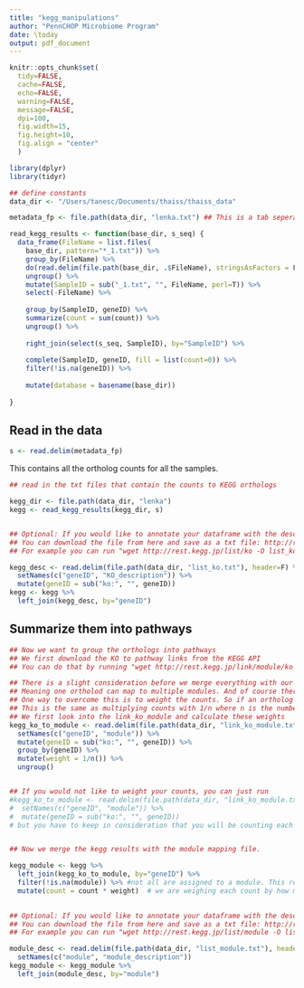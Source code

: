 ```yaml
---
title: "kegg_manipulations"
author: "PennCHOP Microbiome Program"
date: \today
output: pdf_document
---
```



```r
knitr::opts_chunk$set(
  tidy=FALSE,
  cache=FALSE,
  echo=FALSE,
  warning=FALSE,
  message=FALSE,
  dpi=100,
  fig.width=15,
  fig.height=10,
  fig.align = "center"
  )
```

```r
library(dplyr)
library(tidyr)
```

```r
## define constants
data_dir <- "/Users/tanesc/Documents/thaiss/thaiss_data"

metadata_fp <- file.path(data_dir, "lenka.txt") ## This is a tab seperated file that contins the metadata for each sample. Each sample is represented by a row and the columns are the additional information you can reference in your code while you are doing the analysis. It is assumed in the code that the Sample names as annotated with the column SampleID. This also coincides with the file name of the output files based on Sunbeam rules.
```

```r
read_kegg_results <- function(base_dir, s_seq) {
  data_frame(FileName = list.files(
    base_dir, pattern="*_1.txt")) %>%
    group_by(FileName) %>%
    do(read.delim(file.path(base_dir, .$FileName), stringsAsFactors = F)) %>%
    ungroup() %>%
    mutate(SampleID = sub("_1.txt", "", FileName, perl=T)) %>%
    select(-FileName) %>%
    
    group_by(SampleID, geneID) %>%
    summarize(count = sum(count)) %>%
    ungroup() %>%
    
    right_join(select(s_seq, SampleID), by="SampleID") %>%
    
    complete(SampleID, geneID, fill = list(count=0)) %>%
    filter(!is.na(geneID)) %>%
    
    mutate(database = basename(base_dir))
  
}

```

## Read in the data

```r
s <- read.delim(metadata_fp)

```

This contains all the ortholog counts for all the samples.

```r
## read in the txt files that contain the counts to KEGG orthologs

kegg_dir <- file.path(data_dir, "lenka")
kegg <- read_kegg_results(kegg_dir, s) 


## Optional: If you would like to annotate your dataframe with the descriptions of all the KEGG orthologs
## You can download the file from here and save as a txt file: http://rest.kegg.jp/list/ko
## For example you can run "wget http://rest.kegg.jp/list/ko -O list_ko.txt" on bash and it will download

kegg_desc <- read.delim(file.path(data_dir, "list_ko.txt"), header=F) %>%
  setNames(c("geneID", "KO_description")) %>%
  mutate(geneID = sub("ko:", "", geneID))
kegg <- kegg %>%
  left_join(kegg_desc, by="geneID")

```


## Summarize them into pathways

```r
## Now we want to group the orthologs into pathways
## We first download the KO to pathway links from the KEGG API
## You can do that by running "wget http://rest.kegg.jp/link/module/ko -O link_ko_module.txt" on your terminal

## There is a slight consideration before we merge everything with our main database. There is probably not a 1-to-1 mapping between the orthologs and modules.
## Meaning one ortholod can map to multiple modules. And of course there are multiple orthologs in a module
## One way to overcome this is to weight the counts. So if an ortholog is in 5 modules, you divide the number of times you see that ortholog in your sample by 5.
## This is the same as multiplying counts with 1/n where n is the number of modules an ortholog is in.
## We first look into the link_ko_module and calculate these weights
kegg_ko_to_module <- read.delim(file.path(data_dir, "link_ko_module.txt"), header=F)  %>%
  setNames(c("geneID", "module")) %>%
  mutate(geneID = sub("ko:", "", geneID)) %>%
  group_by(geneID) %>%
  mutate(weight = 1/n()) %>%
  ungroup()


## If you would not like to weight your counts, you can just run 
#kegg_ko_to_module <- read.delim(file.path(data_dir, "link_ko_module.txt"), header=F)  %>%
#  setNames(c("geneID", "module")) %>%
#  mutate(geneID = sub("ko:", "", geneID))
# but you have to keep in consideration that you will be counting each read multiple times, so you need to be careful when you are calculating relative abundances.


## Now we merge the kegg results with the module mapping file.

kegg_module <- kegg %>%
  left_join(kegg_ko_to_module, by="geneID") %>%
  filter(!is.na(module)) %>% #not all are assigned to a module. This removes them
  mutate(count = count * weight)  # we are weighing each count by how manu modules an ortholog is in
  

## Optional: If you would like to annotate your dataframe with the descriptions of all the KEGG orthologs
## You can download the file from here and save as a txt file: http://rest.kegg.jp/list/module
## For example you can run "wget http://rest.kegg.jp/list/module -O list_module.txt" on bash and it will download

module_desc <- read.delim(file.path(data_dir, "list_module.txt"), header=F) %>%
  setNames(c("module", "module_description"))
kegg_module <- kegg_module %>%
  left_join(module_desc, by="module")

```






